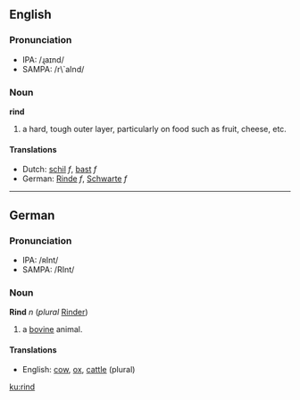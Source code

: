 ==English==
===Pronunciation===
*IPA: /ɻaɪnd/
*SAMPA: /r\`aInd/

===Noun===
'''rind'''

# a hard, tough outer layer, particularly on food such as fruit, cheese, etc.

====Translations====
*Dutch: [[schil]] ''f'', [[bast]] ''f''
*German: [[Rinde]] ''f'', [[Schwarte]] ''f''

----
==German==
===Pronunciation===
*IPA: /ʀInt/
*SAMPA: /RInt/

===Noun===
'''Rind''' ''n'' (''plural'' [[Rinder]])

# a [[bovine]] animal.

====Translations====
*English: [[cow]], [[ox]], [[cattle]] (plural)

[[ku:rind]]